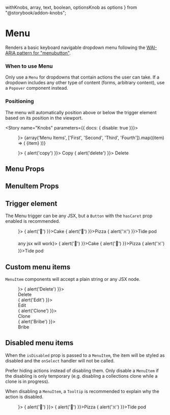   withKnobs,
  array,
  text,
  boolean,
  optionsKnob as options
} from "@storybook/addon-knobs";







<Meta title="Components/Popovers/Menu" component={Menu} decorators={[withKnobs]} />

# Menu

<ImportPath component={Menu} section="popovers" />
<ImportPath component={MenuItem} section="popovers" />

Renders a basic keyboard navigable dropdown menu following the [WAI-ARIA pattern for "menubutton"](https://www.w3.org/TR/wai-aria-practices-1.1/#menubutton).

### When to use Menu
Only use a `Menu` for dropdowns that contain actions the user can take. If a dropdown includes any other type of content (forms, arbitrary content), use a `Popover` component instead.

### Positioning
The menu will automatically position above or below the trigger element based on its position in the viewport.

<Story name="Knobs" parameters={{ docs: { disable: true }}}>
  <div style={{ padding: '2rem' }}>
    <Menu
      trigger={<Button label={text('label', 'Menu trigger')} hasCaret />}>
      {array('Menu Items', ['First', 'Second', 'Third', 'Fourth']).map((item) => (
        <MenuItem onSelect={ action(`clicked ${item}`)}>{item}</MenuItem>
      ))}
    </Menu>
  </div>
</Story>

<Preview isExpanded>
  <Menu trigger={<Button label="Menu trigger" hasCaret />}>
    <MenuItem onSelect={() => { alert('copy') }}>
      Copy
    </MenuItem>
    <MenuItem onSelect={() => { alert('delete') }}>
      Delete
    </MenuItem>
  </Menu>
</Preview>

## Menu Props

<Props of={Menu} />

## MenuItem Props

<Props of={MenuItem} />

## Trigger element

The Menu trigger can be any JSX, but a `Button` with the `hasCaret` prop enabled is recommended.

<Preview>
  <Story name="Trigger element">
    <Flex>
      <FlexItem>
        <Menu
          trigger={<Button theme="outlined" label="Recommended trigger" hasCaret />}>
            <MenuItem onSelect={() => { alert('🍰') }}>Cake</MenuItem>
            <MenuItem onSelect={() => { alert('🍕') }}>Pizza</MenuItem>
            <MenuItem onSelect={() => { alert('☠️') }}>Tide pod</MenuItem>
        </Menu>
      </FlexItem>
      <FlexItem>
        <Menu
          trigger={<div className="bgColor--orange inverted padding--all--half">any jsx will work</div>}>
            <MenuItem onSelect={() => { alert('🍰') }}>Cake</MenuItem>
            <MenuItem onSelect={() => { alert('🍕') }}>Pizza</MenuItem>
            <MenuItem onSelect={() => { alert('☠️') }}>Tide pod</MenuItem>
        </Menu>
      </FlexItem>
    </Flex>
  </Story>
</Preview>

## Custom menu items

`MenuItem` components will accept a plain string or any JSX node.

<Preview>
  <Story name="Custom items">
    <Menu
      trigger={<Button hasCaret label="actions" theme="outlined" />}>
        <MenuItem onSelect={() => { alert('Delete') }}>
          <div className="color--primary">
            <Flex align="center">
              <FlexItem shrink><TrashIcon /></FlexItem>
              <FlexItem>Delete</FlexItem>
            </Flex>
          </div>
        </MenuItem>
        <MenuItem onSelect={() => { alert('Edit') }}>
          <div className="color--primary">
            <Flex align="center">
              <FlexItem shrink><EditIcon /></FlexItem>
              <FlexItem>Edit</FlexItem>
            </Flex>
          </div>
        </MenuItem>
        <MenuItem onSelect={() => { alert('Clone') }}>
          <div className="color--primary">
            <Flex align="center">
              <FlexItem shrink><CloneIcon /></FlexItem>
              <FlexItem>Clone</FlexItem>
            </Flex>
          </div>
        </MenuItem>
        <MenuItem onSelect={() => { alert('Bribe') }}>
          <div className="color--primary">
            <Flex align="center">
              <FlexItem shrink><FundingIcon /></FlexItem>
              <FlexItem>Bribe</FlexItem>
            </Flex>
          </div>
        </MenuItem>
    </Menu>
  </Story>
</Preview>

## Disabled menu items

When the `isDisabled` prop is passed to a `MenuItem`, the item will be styled as disabled
and the `onSelect` handler will not be called.

Prefer hiding actions instead of disabling them. Only disable a `MenuItem` if the
disabling is only temporary (e.g. disabling a collections clone while a clone is in
progress).

When disabling a `MenuItem`, a `Tooltip` is recommended to explain why the action is disabled.

<Preview>
  <Story name="Disabled items">
    <Menu
      trigger={<Button theme="outlined" label="Menu with disabled item" hasCaret />}>
        <MenuItem isDisabled onSelect={() => { alert('🍰') }}>
          <Tooltip
            trigger="Cake"
            message="Not your birthday"
          />
        </MenuItem>
        <MenuItem onSelect={() => { alert('🍕') }}>Pizza</MenuItem>
        <MenuItem onSelect={() => { alert('☠️') }}>Tide pod</MenuItem>
    </Menu>
  </Story>
</Preview>

